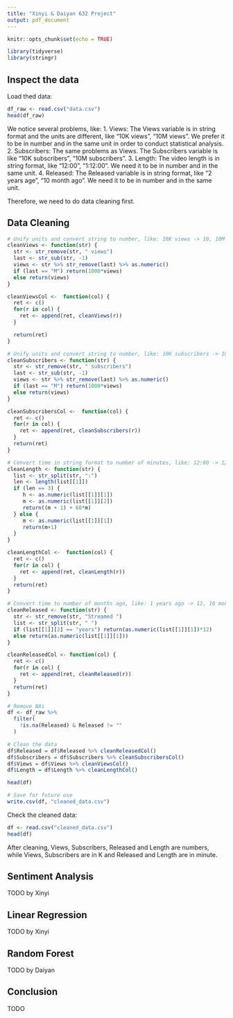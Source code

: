 ```yaml
---
title: "Xinyi & Daiyan 632 Project"
output: pdf_document
---
```


```r
knitr::opts_chunk$set(echo = TRUE)
```

```r
library(tidyverse)
library(stringr)
```


## Inspect the data

Load thed data:
```r
df_raw <- read.csv("data.csv")
head(df_raw)
```

We notice several problems, like:
1. Views: The Views variable is in string format and the units are different, like "10K views", "10M views". We prefer it to be in number and in the same unit in order to conduct statistical analysis.   
2. Subscribers: The same problems as Views. The Subscribers variable is like "10K subscribers", "10M subscribers".
3. Length: The video length is in string format, like "12:00", "1:12:00". We need it to be in number and in the same unit.
4. Released: The Released variable is in string format, like "2 years age", "10 month ago". We need it to be in number and in the same unit.

Therefore, we need to do data cleaning first.

## Data Cleaning

```r
# Unify units and convert string to number, like: 10K views -> 10, 10M views -> 10000
cleanViews <- function(str) {
  str <- str_remove(str, " views")
  last <- str_sub(str, -1)
  views <- str %>% str_remove(last) %>% as.numeric()
  if (last == "M") return(1000*views)
  else return(views)
}

cleanViewsCol <-  function(col) {
  ret <- c()
  for(r in col) {
    ret <- append(ret, cleanViews(r))
  }

  return(ret)
}

# Unify units and convert string to number, like: 10K subscribers -> 10, 10M subscribers -> 10000
cleanSubscribers <- function(str) {
  str <- str_remove(str, " subscribers")
  last <- str_sub(str, -1)
  views <- str %>% str_remove(last) %>% as.numeric()
  if (last == "M") return(1000*views)
  else return(views)
}

cleanSubscribersCol <-  function(col) {
  ret <- c()
  for(r in col) {
    ret <- append(ret, cleanSubscribers(r))
  }
  return(ret)
}

# Convert time in string format to number of minutes, like: 12:00 -> 12, 1:12:00 -> 72
cleanLength <- function(str) {
  list <- str_split(str, ":")
  len <- length(list[[1]])
  if (len == 3) {
     h <- as.numeric(list[[1]][1])
     m <- as.numeric(list[[1]][2])
     return((m + 1) + 60*m)
  } else {
     m <- as.numeric(list[[1]][1])
     return(m+1)
  }
}

cleanLengthCol <-  function(col) {
  ret <- c()
  for(r in col) {
    ret <- append(ret, cleanLength(r))
  }
  return(ret)
}

# Convert time to number of months ago, like: 1 years ago -> 12, 10 months ago to 10
cleanReleased <- function(str) {
  str <- str_remove(str, "Streamed ")
  list <- str_split(str, " ")
  if (list[[1]][2] == "years") return(as.numeric(list[[1]][1])*12)
  else return(as.numeric(list[[1]][1]))
}

cleanReleasedCol <- function(col) {
  ret <- c()
  for(r in col) {
    ret <- append(ret, cleanReleased(r))
  }
  return(ret)
}

# Remove NAs
df <- df_raw %>%  
  filter(
    !is.na(Released) & Released != ""
  ) 

# Clean the data
df$Released = df$Released %>% cleanReleasedCol()
df$Subscribers = df$Subscribers %>% cleanSubscribersCol()
df$Views = df$Views %>% cleanViewsCol()
df$Length = df$Length %>% cleanLengthCol()

head(df)

# Save for future use
write.csv(df, "cleaned_data.csv")
```

Check the cleaned data:
```r
df <- read.csv("cleaned_data.csv")
head(df)
```
After cleaning, Views, Subscribers, Released and Length are numbers, while Views, Subscribers are in K and Released and Length are in minute.

## Sentiment Analysis

TODO by Xinyi

## Linear Regression

TODO by Xinyi

## Random Forest

TODO by Daiyan

## Conclusion

TODO




